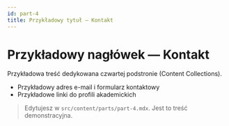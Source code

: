 ```yaml
---
id: part-4
title: Przykładowy tytuł — Kontakt
---
```


# Przykładowy nagłówek — Kontakt

Przykładowa treść dedykowana czwartej podstronie (Content Collections).

- Przykładowy adres e-mail i formularz kontaktowy
- Przykładowe linki do profili akademickich

> Edytujesz w `src/content/parts/part-4.mdx`. Jest to treść demonstracyjna.
